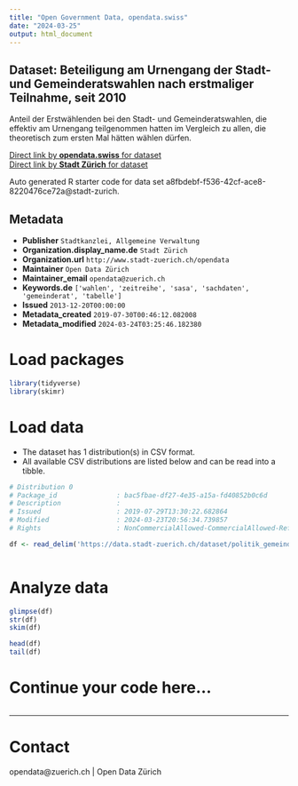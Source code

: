 ```yaml
---
title: "Open Government Data, opendata.swiss"
date: "2024-03-25"
output: html_document
---
```


## Dataset: Beteiligung am Urnengang der Stadt- und Gemeinderatswahlen nach erstmaliger Teilnahme, seit 2010

 Anteil der Erstwählenden bei den Stadt- und Gemeinderatswahlen, die effektiv am Urnengang teilgenommen hatten im Vergleich zu allen, die theoretisch zum ersten Mal hätten wählen dürfen.


[Direct link by **opendata.swiss** for dataset](https://opendata.swiss/de/dataset/beteiligung-am-urnengang-der-stadt-und-gemeinderatswahlen-nach-erstmaliger-teilnahme-seit-20101)<br>
[Direct link by **Stadt Zürich** for dataset](https://data.stadt-zuerich.ch/dataset/politik_gemeinderatswahlen_btg_urnengang_erstwahlende_od7003)

Auto generated R starter code for data set a8fbdebf-f536-42cf-ace8-8220476ce72a@stadt-zurich.

## Metadata

- **Publisher** `Stadtkanzlei, Allgemeine Verwaltung`
- **Organization.display_name.de** `Stadt Zürich`
- **Organization.url** `http://www.stadt-zuerich.ch/opendata`
- **Maintainer** `Open Data Zürich`
- **Maintainer_email** `opendata@zuerich.ch`
- **Keywords.de** `['wahlen', 'zeitreihe', 'sasa', 'sachdaten', 'gemeinderat', 'tabelle']`
- **Issued** `2013-12-20T00:00:00`
- **Metadata_created** `2019-07-30T00:46:12.082008`
- **Metadata_modified** `2024-03-24T03:25:46.182380`


# Load packages

```r

library(tidyverse)
library(skimr)

```

# Load data

-   The dataset has 1 distribution(s) in CSV format.
-   All available CSV distributions are listed below and can be read into a tibble.

```r

# Distribution 0
# Package_id               : bac5fbae-df27-4e35-a15a-fd40852b0c6d
# Description              : 
# Issued                   : 2019-07-29T13:30:22.682864
# Modified                 : 2024-03-23T20:56:34.739857
# Rights                   : NonCommercialAllowed-CommercialAllowed-ReferenceNotRequired

df <- read_delim('https://data.stadt-zuerich.ch/dataset/politik_gemeinderatswahlen_btg_urnengang_erstwahlende_od7003/download/POL700OD7003.csv')



```

# Analyze data

```r

glimpse(df)
str(df)
skim(df)

head(df)
tail(df)

```

# Continue your code here...

```r

```

------------------------------------------------------------------------

# Contact

opendata@zuerich.ch | Open Data Zürich
